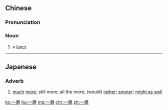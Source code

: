 {{also|一层}}
==Chinese==
{{zh-forms|s=一层}}

===Pronunciation===
{{zh-pron
|m=一céng
|c=jat1 cang4
|h=pfs=yit-chhèn
|cat=n
}}

===Noun===
{{zh-noun}}

# a [[layer]]

----

==Japanese==
{{ja-kanjitab|いち|k1=いっ|そ|yomi=o}}

===Adverb===
{{ja-pos|adverb|いっそ}}

# [[much]] [[more]]; still more; all the more; (would) [[rather]]; [[sooner]]; [[might as well]]

[[ko:一層]]
[[hu:一層]]
[[mg:一層]]
[[chr:一層]]
[[zh:一層]]